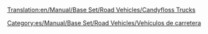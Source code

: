 [[Translation:en/Manual/Base Set/Road Vehicles/Candyfloss Trucks]]

{{es/Manual/Base Set/Road Vehicles/Vehículo de carretera|nombre    = Camión de Algodón Dulce MightyMover
  |imagen    = en/Archive/Old 32bpp/CandyflossTruck.png
  |precio    = 9.594 € (4.797 £)
  |velocidad = 48 km/h (30 mph)
  |coste     = 842 € (421 £)
  |diseño    = 1935
  |duración  = 15
  |capacidad = 17 toneladas de [[es/Manual/Base Set/Cargos/Algodón dulce|algodón dulce]]
}}
{{es/Manual/Base Set/Road Vehicles/Vehículo de carretera|nombre    = Camión de Algodón Dulce Powernaught
  |imagen    = en/Archive/Old 32bpp/CandyflossTruck.png
  |precio    = 12.054 € (6.027 £)
  |velocidad = 88 km/h (55 mph)
  |coste     = 1.574 € (787 £)
  |diseño    = 1976
  |duración  = 15
  |capacidad = 19 toneladas de algodón dulce
}}
{{es/Manual/Base Set/Road Vehicles/Vehículo de carretera|nombre    = Camión de Algodón Dulce Wizzowow
  |imagen    = en/Archive/Old 32bpp/CandyflossTruck.png
  |precio    = 12.874 € (6.437 £)
  |velocidad = 112 km/h (70 mph)
  |coste     = 2.250 € (1.125 £)
  |diseño    = 2013
  |duración  = 15
  |capacidad = 22 toneladas de algodón dulce
}}


[[Category:es/Manual/Base Set/Road Vehicles/Vehículos de carretera]]